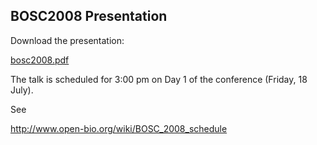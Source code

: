 ==BOSC2008 Presentation==

Download the presentation:

[http://shore.net/~heuermh/bosc2008.pdf bosc2008.pdf]


The talk is scheduled for 3:00 pm on Day 1 of the conference (Friday, 18 July).

See

http://www.open-bio.org/wiki/BOSC_2008_schedule
